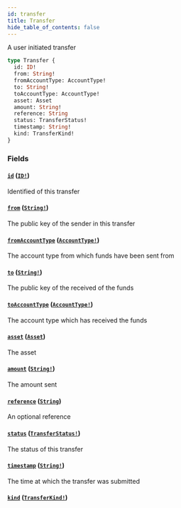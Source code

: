 ```yaml
---
id: transfer
title: Transfer
hide_table_of_contents: false
---
```



A user initiated transfer

```graphql
type Transfer {
  id: ID!
  from: String!
  fromAccountType: AccountType!
  to: String!
  toAccountType: AccountType!
  asset: Asset
  amount: String!
  reference: String
  status: TransferStatus!
  timestamp: String!
  kind: TransferKind!
}
```


### Fields

#### [`id`](#) ([`ID!`](/docs/testnet/graphql/scalars/id))

Identified of this transfer


#### [`from`](#) ([`String!`](/docs/testnet/graphql/scalars/string))

The public key of the sender in this transfer


#### [`fromAccountType`](#) ([`AccountType!`](/docs/testnet/graphql/enums/account-type))

The account type from which funds have been sent from


#### [`to`](#) ([`String!`](/docs/testnet/graphql/scalars/string))

The public key of the received of the funds


#### [`toAccountType`](#) ([`AccountType!`](/docs/testnet/graphql/enums/account-type))

The account type which has received the funds


#### [`asset`](#) ([`Asset`](/docs/testnet/graphql/objects/asset))

The asset


#### [`amount`](#) ([`String!`](/docs/testnet/graphql/scalars/string))

The amount sent


#### [`reference`](#) ([`String`](/docs/testnet/graphql/scalars/string))

An optional reference


#### [`status`](#) ([`TransferStatus!`](/docs/testnet/graphql/enums/transfer-status))

The status of this transfer


#### [`timestamp`](#) ([`String!`](/docs/testnet/graphql/scalars/string))

The time at which the transfer was submitted


#### [`kind`](#) ([`TransferKind!`](/docs/testnet/graphql/unions/transfer-kind))






